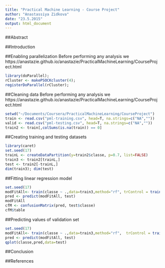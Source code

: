 ```yaml
---
title: "Practical Machine Learning - Course Project"
author: "Anastassiya Zidkova"
date: "23.5.2015"
output: html_document
---
```


##Abstract

##Introduction

##Enabling parallelization
Before performing any analysis we 
https://anastazie.github.io/anastazie/PracticalMachineLearning/CourseProject.html

```r
library(doParallel);
rCluster <- makePSOCKcluster(4);
registerDoParallel(rCluster);
```


##Cleaning data
Before performing any analysis we 
https://anastazie.github.io/anastazie/PracticalMachineLearning/CourseProject.html

```r
setwd("~/Documents/Coursera/PracticalMachineLearning/CourseProject")
train <- read.csv("pml-training.csv", head=T, na.strings=c("NA",""))
valid <- read.csv("pml-testing.csv", head=T, na.strings=c("NA",""))
train2 <- train[,colSums(is.na(train)) == 0] 
```

##Creating training and testing datasets

```r
library(caret)
set.seed(17)
trainL <- createDataPartition(y=train2$classe, p=0.7, list=FALSE)
train3 <- train2[trainL,]
test <- train2[-trainL,]
dim(train3); dim(test)
```

##Fitting linear regression model

```r
set.seed(17)
modFitAll<- train(classe ~ .,data=train3,method="rf", trControl = trainControl(method = "cv", allowParallel =TRUE))
pred <- predict(modFitAll, test)
modFitAll
cfM <- confusionMatrix(pred, test$classe)
cfM$table
```
##Predicting values of validation set

```r
set.seed(17)
modFitAll<- train(classe ~ .,data=train3,method="rf",  trControl = trainControl(method = "cv", allowParallel =TRUE))
pred <- predict(modFitAll, test)
qplot(classe,pred,data=test)

```

##Conclusion

##References

